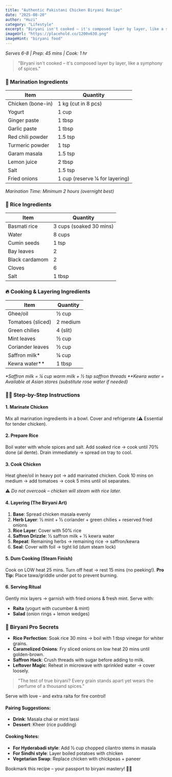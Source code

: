 ```yaml
---
title: "Authentic Pakistani Chicken Biryani Recipe"
date: "2025-08-20"
author: "Huzi"
category: "Lifestyle"
excerpt: "Biryani isn't cooked – it's composed layer by layer, like a symphony of spices. Learn how to make authentic Pakistani Chicken Biryani with this step-by-step recipe."
imageUrl: "https://placehold.co/1200x630.png"
imageHint: "biryani food"
---
```


*Serves 6-8 | Prep: 45 mins | Cook: 1 hr*

> "Biryani isn't cooked – it's composed layer by layer, like a symphony of spices."

### 🌿 Marination Ingredients

| Item                  | Quantity                  |
| --------------------- | ------------------------- |
| Chicken (bone-in)     | 1 kg (cut in 8 pcs)       |
| Yogurt                | 1 cup                     |
| Ginger paste          | 1 tbsp                    |
| Garlic paste          | 1 tbsp                    |
| Red chili powder      | 1.5 tsp                   |
| Turmeric powder       | 1 tsp                     |
| Garam masala          | 1.5 tsp                   |
| Lemon juice           | 2 tbsp                    |
| Salt                  | 1.5 tsp                   |
| Fried onions          | 1 cup (reserve ¼ for layering) |

*Marination Time: Minimum 2 hours (overnight best)*

### 🍚 Rice Ingredients

| Item             | Quantity              |
| ---------------- | --------------------- |
| Basmati rice     | 3 cups (soaked 30 mins) |
| Water            | 8 cups                |
| Cumin seeds      | 1 tsp                 |
| Bay leaves       | 2                     |
| Black cardamom   | 2                     |
| Cloves           | 6                     |
| Salt             | 1 tbsp                |

### 🔥 Cooking & Layering Ingredients

| Item             | Quantity                |
| ---------------- | ----------------------- |
| Ghee/oil         | ½ cup                   |
| Tomatoes (sliced)| 2 medium                |
| Green chilies    | 4 (slit)                |
| Mint leaves      | ½ cup                   |
| Coriander leaves | ½ cup                   |
| Saffron milk*    | ¼ cup                   |
| Kewra water**    | 1 tbsp                  |

*\*Saffron milk = ¼ cup warm milk + ½ tsp saffron threads*
*\*\*Kewra water = Available at Asian stores (substitute rose water if needed)*

### 👩‍🍳 Step-by-Step Instructions

#### 1. Marinate Chicken
Mix all marination ingredients in a bowl. Cover and refrigerate (⚠️ Essential for tender chicken).

#### 2. Prepare Rice
Boil water with whole spices and salt. Add soaked rice → cook until 70% done (al dente). Drain immediately → spread on tray to cool.

#### 3. Cook Chicken
Heat ghee/oil in heavy pot → add marinated chicken. Cook 10 mins on medium → add tomatoes → cook 5 mins until oil separates.

⚠️ *Do not overcook – chicken will steam with rice later.*

#### 4. Layering (The Biryani Art)
1.  **Base**: Spread chicken masala evenly
2.  **Herb Layer**: ½ mint + ½ coriander + green chilies + reserved fried onions
3.  **Rice Layer**: Cover with 50% rice
4.  **Saffron Drizzle**: ½ saffron milk + ½ kewra water
5.  **Repeat**: Remaining herbs → remaining rice → saffron/kewra
6.  **Seal**: Cover with foil → tight lid (*dum* steam lock)

#### 5. Dum Cooking (Steam Finish)
Cook on LOW heat 25 mins. Turn off heat → rest 15 mins (no peeking!).
**Pro Tip:** Place tawa/griddle under pot to prevent burning.

#### 6. Serving Ritual
Gently mix layers → garnish with fried onions & fresh mint. Serve with:
-   **Raita** (yogurt with cucumber & mint)
-   **Salad** (onion rings + lemon wedges)

### 📜 Biryani Pro Secrets

-   **Rice Perfection**: Soak rice 30 mins → boil with 1 tbsp vinegar for whiter grains.
-   **Caramelized Onions**: Fry sliced onions on low heat 20 mins until golden-brown.
-   **Saffron Hack**: Crush threads with sugar before adding to milk.
-   **Leftover Magic**: Reheat in microwave with sprinkled water → cover loosely.

> "The test of true biryani? Every grain stands apart yet wears the perfume of a thousand spices."

Serve with love – and extra raita for fire control!

#### Pairing Suggestions:
-   **Drink**: Masala chai or mint lassi
-   **Dessert**: Kheer (rice pudding)

#### Cooking Notes:
-   **For Hyderabadi style**: Add ½ cup chopped cilantro stems in masala
-   **For Sindhi style**: Layer boiled potatoes with chicken
-   **Vegetarian Swap**: Replace chicken with chickpeas + paneer

Bookmark this recipe – your passport to biryani mastery! 🍛✨